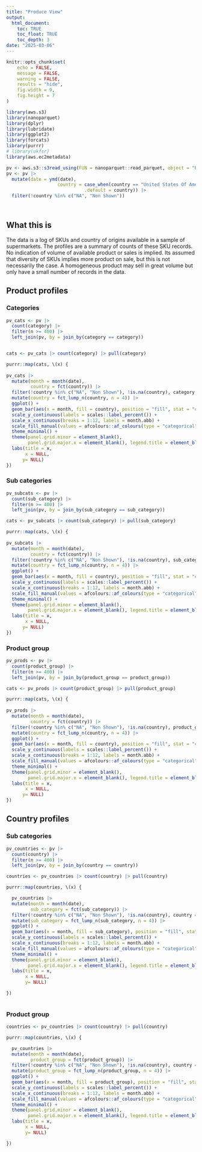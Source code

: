```yaml
---
title: "Produce View"
output: 
  html_document:
    toc: TRUE
    toc_float: TRUE
    toc_depth: 3
date: "2025-03-06"
---
```


```r
knitr::opts_chunk$set(
	echo = FALSE,
	message = FALSE,
	warning = FALSE,
	results = "hide",
	fig.width = 9,
	fig.height = 7
)

library(aws.s3)
library(nanoparquet)
library(dplyr)
library(lubridate)
library(ggplot2)
library(forcats)
library(purrr)
# library(ukfsr)
library(aws.ec2metadata)

pv <- aws.s3::s3read_using(FUN = nanoparquet::read_parquet, object = "ProduceView/produce_view.parquet", bucket = "s3-ranch-045")
pv <- pv |> 
  mutate(date = ymd(date),
                   country = case_when(country == "United States Of America" ~ "USA", 
                             .default = country)) |> 
  filter(!country %in% c("NA", "Non Shown"))




```

## What this is

The data is a log of SKUs and country of origins available in a sample of
supermarkets. The profiles are a summary of counts of these SKU records. No
indication of volume of available product or sales is implied. Its assumed that
diversity of SKUs implies more product on sale, but this is not necessarily the
case. A homogeneous product may sell in great volume but only have a small
number of records in the data.


## Product profiles {.tabset .tabset-pills}

### Categories

```r

pv_cats <- pv |> 
  count(category) |> 
  filter(n >= 400) |> 
  left_join(pv, by = join_by(category == category))


cats <- pv_cats |> count(category) |> pull(category)

purrr::map(cats, \(x) {
  
pv_cats |> 
  mutate(month = month(date),
         country = fct(country)) |>
  filter(!country %in% c("NA", "Non Shown"), !is.na(country), category == x) |> 
  mutate(country = fct_lump_n(country, n = 4)) |> 
  ggplot() +
  geom_bar(aes(x = month, fill = country), position = "fill", stat = "count") + 
  scale_y_continuous(labels = scales::label_percent()) +
  scale_x_continuous(breaks = 1:12, labels = month.abb) +
  scale_fill_manual(values = afcolours::af_colours(type = "categorical")) +
  theme_minimal() +
  theme(panel.grid.minor = element_blank(),
        panel.grid.major.x = element_blank(), legend.title = element_blank()) +
  labs(title = x,
       x = NULL,
      y= NULL)
})

```


### Sub categories

```r

pv_subcats <- pv |> 
  count(sub_category) |> 
  filter(n >= 400) |> 
  left_join(pv, by = join_by(sub_category == sub_category))

cats <- pv_subcats |> count(sub_category) |> pull(sub_category)

purrr::map(cats, \(x) {
  
pv_subcats |> 
  mutate(month = month(date),
         country = fct(country)) |>
  filter(!country %in% c("NA", "Non Shown"), !is.na(country), sub_category == x) |> 
  mutate(country = fct_lump_n(country, n = 4)) |> 
  ggplot() +
  geom_bar(aes(x = month, fill = country), position = "fill", stat = "count") + 
  scale_y_continuous(labels = scales::label_percent()) +
  scale_x_continuous(breaks = 1:12, labels = month.abb) +
  scale_fill_manual(values = afcolours::af_colours(type = "categorical")) +
  theme_minimal() +
  theme(panel.grid.minor = element_blank(),
        panel.grid.major.x = element_blank(), legend.title = element_blank()) +
  labs(title = x,
       x = NULL,
      y= NULL)
})

```

### Product group

```r


pv_prods <- pv |> 
  count(product_group) |> 
  filter(n >= 400) |> 
  left_join(pv, by = join_by(product_group == product_group))

cats <- pv_prods |> count(product_group) |> pull(product_group)

purrr::map(cats, \(x) {
  
pv_prods |> 
  mutate(month = month(date),
         country = fct(country)) |>
  filter(!country %in% c("NA", "Non Shown"), !is.na(country), product_group == x) |> 
  mutate(country = fct_lump_n(country, n = 4)) |> 
  ggplot() +
  geom_bar(aes(x = month, fill = country), position = "fill", stat = "count") + 
  scale_y_continuous(labels = scales::label_percent()) +
  scale_x_continuous(breaks = 1:12, labels = month.abb) +
  scale_fill_manual(values = afcolours::af_colours(type = "categorical")) +
  theme_minimal() +
  theme(panel.grid.minor = element_blank(),
        panel.grid.major.x = element_blank(), legend.title = element_blank()) +
  labs(title = x,
       x = NULL,
      y= NULL)
})

```

## Country profiles {.tabset .tabset-pills}

### Sub categories

```r

pv_countries <- pv |> 
  count(country) |> 
  filter(n >= 400) |> 
  left_join(pv, by = join_by(country == country))

countries <- pv_countries |> count(country) |> pull(country)

purrr::map(countries, \(x) {

  pv_countries |> 
  mutate(month = month(date),
         sub_category = fct(sub_category)) |>
  filter(!country %in% c("NA", "Non Shown"), !is.na(country), country == x) |> 
  mutate(sub_category = fct_lump_n(sub_category, n = 4)) |> 
  ggplot() +
  geom_bar(aes(x = month, fill = sub_category), position = "fill", stat = "count") +
  scale_y_continuous(labels = scales::label_percent()) +
  scale_x_continuous(breaks = 1:12, labels = month.abb) +
  scale_fill_manual(values = afcolours::af_colours(type = "categorical")) +
  theme_minimal() +
  theme(panel.grid.minor = element_blank(),
        panel.grid.major.x = element_blank(), legend.title = element_blank()) +
  labs(title = x,
       x = NULL,
       y= NULL)

})
  
```


### Product group
  
```r

countries <- pv_countries |> count(country) |> pull(country)

purrr::map(countries, \(x) {

  pv_countries |> 
  mutate(month = month(date),
         product_group = fct(product_group)) |>
  filter(!country %in% c("NA", "Non Shown"), !is.na(country), country == x) |> 
  mutate(product_group = fct_lump_n(product_group, n = 4)) |> 
  ggplot() +
  geom_bar(aes(x = month, fill = product_group), position = "fill", stat = "count") +
  scale_y_continuous(labels = scales::label_percent()) +
  scale_x_continuous(breaks = 1:12, labels = month.abb) +
  scale_fill_manual(values = afcolours::af_colours(type = "categorical")) +
  theme_minimal() +
  theme(panel.grid.minor = element_blank(),
        panel.grid.major.x = element_blank(), legend.title = element_blank()) +
  labs(title = x,
       x = NULL,
       y= NULL)

})
  
```




